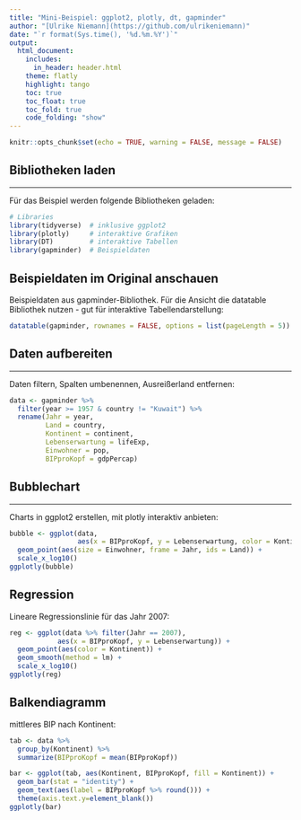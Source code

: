 ---
title: "Mini-Beispiel: ggplot2, plotly, dt, gapminder"
author: "[Ulrike Niemann](https://github.com/ulrikeniemann)"
date: "`r format(Sys.time(), '%d.%m.%Y')`"
output:
  html_document:
    includes:
      in_header: header.html
    theme: flatly
    highlight: tango
    toc: true
    toc_float: true
    toc_fold: true
    code_folding: "show"
---


```{r setup, include = FALSE}
knitr::opts_chunk$set(echo = TRUE, warning = FALSE, message = FALSE)
``` 



## Bibliotheken laden
*** 

Für das Beispiel werden folgende Bibliotheken geladen:

```{r, warning=FALSE, message=FALSE }
# Libraries
library(tidyverse)  # inklusive ggplot2
library(plotly)     # interaktive Grafiken
library(DT)         # interaktive Tabellen
library(gapminder)  # Beispieldaten
```


## Beispieldaten im Original anschauen

Beispieldaten aus gapminder-Bibliothek.
Für die Ansicht die datatable Bibliothek nutzen - gut für interaktive Tabellendarstellung:

```{r}
datatable(gapminder, rownames = FALSE, options = list(pageLength = 5))
```



## Daten aufbereiten
*** 

Daten filtern, Spalten umbenennen, Ausreißerland entfernen:

```{r}
data <- gapminder %>% 
  filter(year >= 1957 & country != "Kuwait") %>% 
  rename(Jahr = year,
         Land = country,
         Kontinent = continent,
         Lebenserwartung = lifeExp,
         Einwohner = pop,
         BIPproKopf = gdpPercap)
```



## Bubblechart
*** 

Charts in ggplot2 erstellen, mit plotly interaktiv anbieten:

```{r}
bubble <- ggplot(data, 
                 aes(x = BIPproKopf, y = Lebenserwartung, color = Kontinent)) +
  geom_point(aes(size = Einwohner, frame = Jahr, ids = Land)) +
  scale_x_log10()
ggplotly(bubble)
```



## Regression

Lineare Regressionslinie für das Jahr 2007:

```{r}
reg <- ggplot(data %>% filter(Jahr == 2007), 
            aes(x = BIPproKopf, y = Lebenserwartung)) +
  geom_point(aes(color = Kontinent)) + 
  geom_smooth(method = lm) + 
  scale_x_log10()
ggplotly(reg)
```



## Balkendiagramm

mittleres BIP nach Kontinent:

```{r}
tab <- data %>% 
  group_by(Kontinent) %>% 
  summarize(BIPproKopf = mean(BIPproKopf)) 

bar <- ggplot(tab, aes(Kontinent, BIPproKopf, fill = Kontinent)) +
  geom_bar(stat = "identity") +
  geom_text(aes(label = BIPproKopf %>% round())) +
  theme(axis.text.y=element_blank()) 
ggplotly(bar)
```

